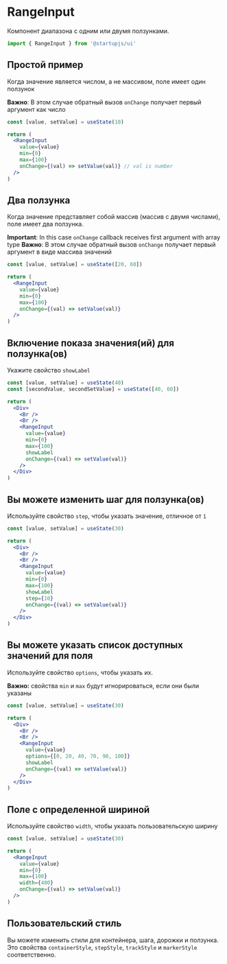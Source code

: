 
# RangeInput

Компонент диапазона с одним или двумя ползунками.

```jsx
import { RangeInput } from '@startupjs/ui'
```

## Простой пример
Когда значение является числом, а не массивом, поле имеет один ползунок

**Важно**: В этом случае обратный вызов `onChange` получает первый аргумент как число

```jsx example
const [value, setValue] = useState(10)

return (
  <RangeInput
    value={value}
    min={0}
    max={100}
    onChange={(val) => setValue(val)} // val is number
  />
)
```

## Два ползунка
Когда значение представляет собой массив (массив с двумя числами), поле имеет два ползунка.

**Important**: In this case `onChange` callback receives first argument with array type
**Важно**: В этом случае обратный вызов `onChange` получает первый аргумент в виде массива значений

```jsx example
const [value, setValue] = useState([20, 60])

return (
  <RangeInput
    value={value}
    min={0}
    max={100}
    onChange={(val) => setValue(val)}
  />
)
```

## Включение показа значения(ий) для ползунка(ов)

Укажите свойство `showLabel`

```jsx example
const [value, setValue] = useState(40)
const [secondValue, secondSetValue] = useState([40, 60])

return (
  <Div>
    <Br />
    <Br />
    <RangeInput
      value={value}
      min={0}
      max={100}
      showLabel
      onChange={(val) => setValue(val)}
    />
  </Div>
)
```

## Вы можете изменить шаг для ползунка(ов)

Используйте свойство `step`, чтобы указать значение, отличное от `1`

```jsx example
const [value, setValue] = useState(30)

return (
  <Div>
    <Br />
    <Br />
    <RangeInput
      value={value}
      min={0}
      max={100}
      showLabel
      step={10}
      onChange={(val) => setValue(val)}
    />
  </Div>
)
```

## Вы можете указать список доступных значений для поля

Используйте свойство `options`, чтобы указать их.

**Важно:** свойства `min` и `max` будут игнорироваться, если они были указаны

```jsx example
const [value, setValue] = useState(30)

return (
  <Div>
    <Br />
    <Br />
    <RangeInput
      value={value}
      options={[0, 20, 40, 70, 90, 100]}
      showLabel
      onChange={(val) => setValue(val)}
    />
  </Div>
)
```

## Поле с определенной шириной

Используйте свойство `width`, чтобы указать пользовательскую ширину

```jsx example
const [value, setValue] = useState(30)

return (
  <RangeInput
    value={value}
    min={0}
    max={100}
    width={400}
    onChange={(val) => setValue(val)}
  />
)
```

## Пользовательский стиль

Вы можете изменить стили для контейнера, шага, дорожки и ползунка.
Это свойства `containerStyle`, `stepStyle`, `trackStyle` и `markerStyle` соответственно.
